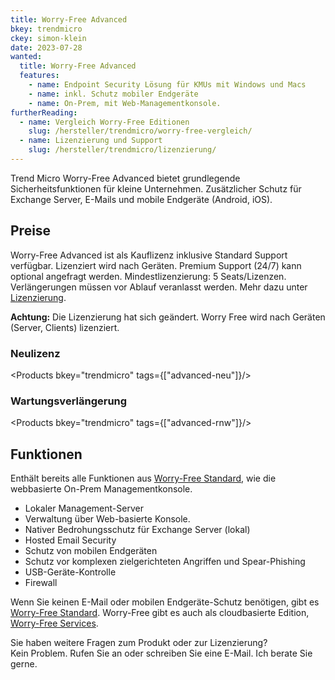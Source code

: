 ```yaml
---
title: Worry-Free Advanced
bkey: trendmicro
ckey: simon-klein
date: 2023-07-28
wanted:
  title: Worry-Free Advanced
  features:
    - name: Endpoint Security Lösung für KMUs mit Windows und Macs
    - name: inkl. Schutz mobiler Endgeräte
    - name: On-Prem, mit Web-Managementkonsole.
furtherReading:
  - name: Vergleich Worry-Free Editionen
    slug: /hersteller/trendmicro/worry-free-vergleich/
  - name: Lizenzierung und Support
    slug: /hersteller/trendmicro/lizenzierung/
---
```



<Intro>

Trend Micro Worry-Free Advanced bietet grundlegende Sicherheitsfunktionen für kleine Unternehmen. Zusätzlicher Schutz für Exchange Server, E-Mails und mobile Endgeräte (Android, iOS).

</Intro>

<TOC />




## Preise

Worry-Free Advanced ist als Kauflizenz inklusive Standard Support verfügbar. Lizenziert wird nach Geräten. Premium Support (24/7) kann optional angefragt werden. Mindestlizenzierung: 5 Seats/Lizenzen. Verlängerungen müssen vor Ablauf veranlasst werden. Mehr dazu unter [Lizenzierung](/hersteller/trendmicro/lizenzierung/).

<Info>

**Achtung:** Die Lizenzierung hat sich geändert. Worry Free wird nach Geräten (Server, Clients) lizenziert.

</Info>


### Neulizenz

<Products bkey="trendmicro" tags={["advanced-neu"]}/>

### Wartungsverlängerung

<Products bkey="trendmicro" tags={["advanced-rnw"]}/>


## Funktionen

Enthält bereits alle Funktionen aus [Worry-Free Standard](/hersteller/trendmicro/worry-free-security-standard/), wie die webbasierte On-Prem Managementkonsole.

- Lokaler Management-Server
- Verwaltung über Web-basierte Konsole.
- Nativer Bedrohungsschutz für Exchange Server (lokal)
- Hosted Email Security
- Schutz von mobilen Endgeräten
- Schutz vor komplexen zielgerichteten Angriffen und Spear-Phishing
- USB-Geräte-Kontrolle
- Firewall

<Info>

Wenn Sie keinen E-Mail oder mobilen Endgeräte-Schutz benötigen, gibt es [Worry-Free Standard](/hersteller/trendmicro/worry-free-security-standard/). Worry-Free gibt es auch als cloudbasierte Edition, [Worry-Free Services](/hersteller/trendmicro/#worry-free).

</Info>

<GetInTouch theme="light">

Sie haben weitere Fragen zum Produkt oder zur Lizenzierung?<br />
Kein Problem. Rufen Sie an oder schreiben Sie eine E-Mail. Ich berate Sie gerne.

</GetInTouch>
